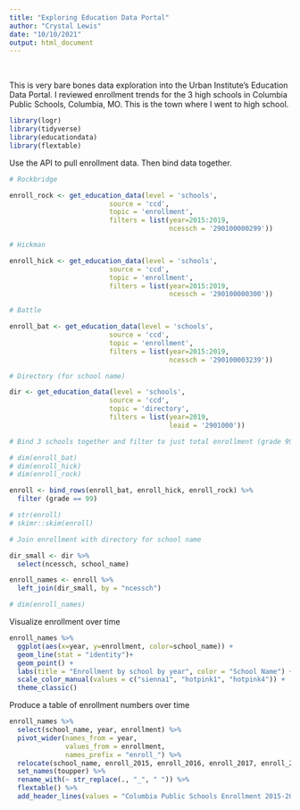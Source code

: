 ---
title: "Exploring Education Data Portal"
author: "Crystal Lewis"
date: "10/10/2021"
output: html_document
---

<br>

This is very bare bones data exploration into the Urban Institute's Education Data Portal. I reviewed enrollment trends for the 3 high schools in Columbia Public Schools, Columbia, MO. This is the town where I went to high school.

```{r, echo = FALSE, warning = FALSE, message = FALSE}

library(logr)
library(tidyverse)
library(educationdata)
library(flextable)

```


Use the API to pull enrollment data. Then bind data together.

```{r, message = FALSE, warning = FALSE, evaluate = FALSE}

# Rockbridge

enroll_rock <- get_education_data(level = 'schools', 
                         source = 'ccd', 
                         topic = 'enrollment', 
                         filters = list(year=2015:2019, 
                                        ncessch = '290100000299'))

# Hickman

enroll_hick <- get_education_data(level = 'schools', 
                         source = 'ccd', 
                         topic = 'enrollment', 
                         filters = list(year=2015:2019, 
                                        ncessch = '290100000300'))

# Battle

enroll_bat <- get_education_data(level = 'schools', 
                         source = 'ccd', 
                         topic = 'enrollment', 
                         filters = list(year=2015:2019, 
                                        ncessch = '290100003239'))

# Directory (for school name)

dir <- get_education_data(level = 'schools', 
                         source = 'ccd', 
                         topic = 'directory', 
                         filters = list(year=2019,
                                        leaid = '2901000'))

# Bind 3 schools together and filter to just total enrollment (grade 99 = total)

# dim(enroll_bat)
# dim(enroll_hick)
# dim(enroll_rock)

enroll <- bind_rows(enroll_bat, enroll_hick, enroll_rock) %>%
  filter (grade == 99)

# str(enroll)
# skimr::skim(enroll)

# Join enrollment with directory for school name

dir_small <- dir %>%
  select(ncessch, school_name)

enroll_names <- enroll %>%
  left_join(dir_small, by = "ncessch")

# dim(enroll_names)


```


Visualize enrollment over time

```{r, fig.align="center"}

enroll_names %>%
  ggplot(aes(x=year, y=enrollment, color=school_name)) +
  geom_line(stat = "identity")+
  geom_point() + 
  labs(title = "Enrollment by school by year", color = "School Name") +
  scale_color_manual(values = c("sienna1", "hotpink1", "hotpink4")) +
  theme_classic()
```

Produce a table of enrollment numbers over time

```{r}

enroll_names %>% 
  select(school_name, year, enrollment) %>%
  pivot_wider(names_from = year, 
              values_from = enrollment,
              names_prefix = "enroll_") %>% 
  relocate(school_name, enroll_2015, enroll_2016, enroll_2017, enroll_2018, enroll_2019) %>%
  set_names(toupper) %>%
  rename_with(~ str_replace(., "_", " ")) %>%
  flextable() %>%
  add_header_lines(values = "Columbia Public Schools Enrollment 2015-2019", top = TRUE)


```


